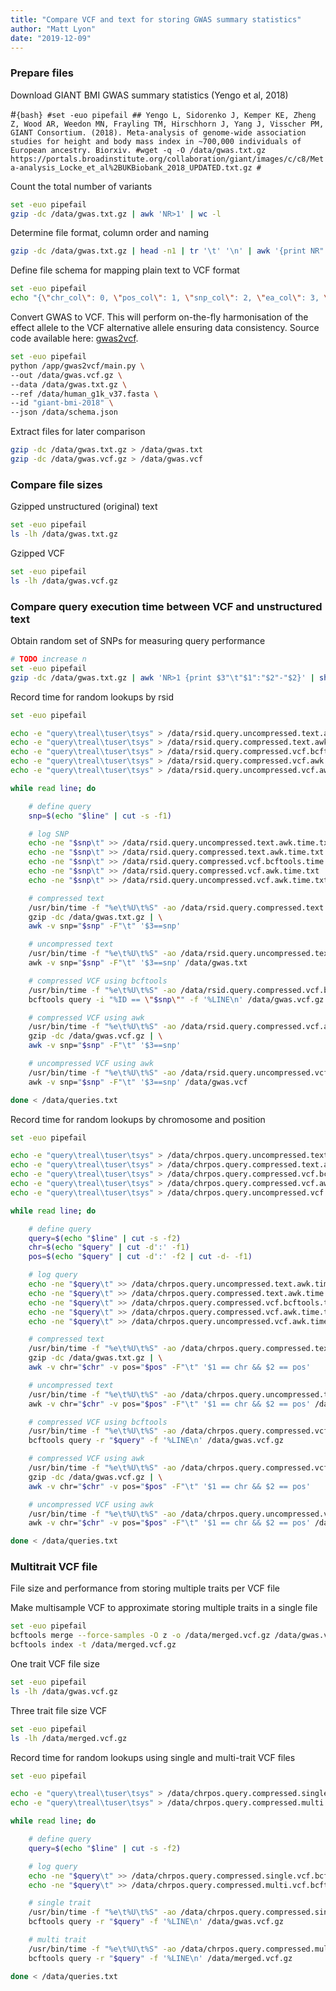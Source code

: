 ```yaml
---
title: "Compare VCF and text for storing GWAS summary statistics"
author: "Matt Lyon"
date: "2019-12-09"
---
```


### Prepare files

Download GIANT BMI GWAS summary statistics (Yengo et al, 2018)

#```{bash}
#set -euo pipefail
## Yengo L, Sidorenko J, Kemper KE, Zheng Z, Wood AR, Weedon MN, Frayling TM, Hirschhorn J, Yang J, Visscher PM, GIANT Consortium. (2018). Meta-analysis of genome-wide association studies for height and body mass index in ~700,000 individuals of European ancestry. Biorxiv.
#wget -q -O /data/gwas.txt.gz https://portals.broadinstitute.org/collaboration/giant/images/c/c8/Meta-analysis_Locke_et_al%2BUKBiobank_2018_UPDATED.txt.gz
#```

Count the total number of variants

```bash
set -euo pipefail
gzip -dc /data/gwas.txt.gz | awk 'NR>1' | wc -l
```

Determine file format, column order and naming

```bash
gzip -dc /data/gwas.txt.gz | head -n1 | tr '\t' '\n' | awk '{print NR" "$0}'
```

Define file schema for mapping plain text to VCF format

```bash
set -euo pipefail
echo "{\"chr_col\": 0, \"pos_col\": 1, \"snp_col\": 2, \"ea_col\": 3, \"oa_col\": 4, \"eaf_col\": 5, \"beta_col\": 6, \"se_col\": 7, \"pval_col\": 8, \"ncontrol_col\": 9, \"header\": true, \"build\": \"GRCh37\", \"delimiter\": \"\t\"}" > /data/schema.json
```

Convert GWAS to VCF. This will perform on-the-fly harmonisation of the effect allele to the VCF alternative allele ensuring data consistency. Source code available here: [gwas2vcf](https://github.com/MRCIEU/gwas2vcf).

```bash
set -euo pipefail
python /app/gwas2vcf/main.py \
--out /data/gwas.vcf.gz \
--data /data/gwas.txt.gz \
--ref /data/human_g1k_v37.fasta \
--id "giant-bmi-2018" \
--json /data/schema.json
```

Extract files for later comparison

```bash
gzip -dc /data/gwas.txt.gz > /data/gwas.txt
gzip -dc /data/gwas.vcf.gz > /data/gwas.vcf
```

### Compare file sizes

Gzipped unstructured (original) text

```bash
set -euo pipefail
ls -lh /data/gwas.txt.gz
```

Gzipped VCF

```bash
set -euo pipefail
ls -lh /data/gwas.vcf.gz
```

### Compare query execution time between VCF and unstructured text

Obtain random set of SNPs for measuring query performance

```bash
# TODO increase n
set -euo pipefail
gzip -dc /data/gwas.txt.gz | awk 'NR>1 {print $3"\t"$1":"$2"-"$2}' | shuf | head -n 5 > /data/queries.txt
```

Record time for random lookups by rsid

```bash
set -euo pipefail

echo -e "query\treal\tuser\tsys" > /data/rsid.query.uncompressed.text.awk.time.txt
echo -e "query\treal\tuser\tsys" > /data/rsid.query.compressed.text.awk.time.txt
echo -e "query\treal\tuser\tsys" > /data/rsid.query.compressed.vcf.bcftools.time.txt
echo -e "query\treal\tuser\tsys" > /data/rsid.query.compressed.vcf.awk.time.txt
echo -e "query\treal\tuser\tsys" > /data/rsid.query.uncompressed.vcf.awk.time.txt

while read line; do

    # define query
    snp=$(echo "$line" | cut -s -f1)

    # log SNP
    echo -ne "$snp\t" >> /data/rsid.query.uncompressed.text.awk.time.txt
    echo -ne "$snp\t" >> /data/rsid.query.compressed.text.awk.time.txt
    echo -ne "$snp\t" >> /data/rsid.query.compressed.vcf.bcftools.time.txt
    echo -ne "$snp\t" >> /data/rsid.query.compressed.vcf.awk.time.txt
    echo -ne "$snp\t" >> /data/rsid.query.uncompressed.vcf.awk.time.txt

    # compressed text
    /usr/bin/time -f "%e\t%U\t%S" -ao /data/rsid.query.compressed.text.awk.time.txt \
    gzip -dc /data/gwas.txt.gz | \
    awk -v snp="$snp" -F"\t" '$3==snp'

    # uncompressed text
    /usr/bin/time -f "%e\t%U\t%S" -ao /data/rsid.query.uncompressed.text.awk.time.txt \
    awk -v snp="$snp" -F"\t" '$3==snp' /data/gwas.txt

    # compressed VCF using bcftools
    /usr/bin/time -f "%e\t%U\t%S" -ao /data/rsid.query.compressed.vcf.bcftools.time.txt \
    bcftools query -i "%ID == \"$snp\"" -f '%LINE\n' /data/gwas.vcf.gz

    # compressed VCF using awk
    /usr/bin/time -f "%e\t%U\t%S" -ao /data/rsid.query.compressed.vcf.awk.time.txt \
    gzip -dc /data/gwas.vcf.gz | \
    awk -v snp="$snp" -F"\t" '$3==snp'

    # uncompressed VCF using awk
    /usr/bin/time -f "%e\t%U\t%S" -ao /data/rsid.query.uncompressed.vcf.awk.time.txt \
    awk -v snp="$snp" -F"\t" '$3==snp' /data/gwas.vcf

done < /data/queries.txt
```

Record time for random lookups by chromosome and position

```bash
set -euo pipefail

echo -e "query\treal\tuser\tsys" > /data/chrpos.query.uncompressed.text.awk.time.txt
echo -e "query\treal\tuser\tsys" > /data/chrpos.query.compressed.text.awk.time.txt
echo -e "query\treal\tuser\tsys" > /data/chrpos.query.compressed.vcf.bcftools.time.txt
echo -e "query\treal\tuser\tsys" > /data/chrpos.query.compressed.vcf.awk.time.txt
echo -e "query\treal\tuser\tsys" > /data/chrpos.query.uncompressed.vcf.awk.time.txt

while read line; do

    # define query
    query=$(echo "$line" | cut -s -f2)
    chr=$(echo "$query" | cut -d':' -f1)
    pos=$(echo "$query" | cut -d':' -f2 | cut -d- -f1)

    # log query
    echo -ne "$query\t" >> /data/chrpos.query.uncompressed.text.awk.time.txt
    echo -ne "$query\t" >> /data/chrpos.query.compressed.text.awk.time.txt
    echo -ne "$query\t" >> /data/chrpos.query.compressed.vcf.bcftools.time.txt
    echo -ne "$query\t" >> /data/chrpos.query.compressed.vcf.awk.time.txt
    echo -ne "$query\t" >> /data/chrpos.query.uncompressed.vcf.awk.time.txt

    # compressed text
    /usr/bin/time -f "%e\t%U\t%S" -ao /data/chrpos.query.compressed.text.awk.time.txt \
    gzip -dc /data/gwas.txt.gz | \
    awk -v chr="$chr" -v pos="$pos" -F"\t" '$1 == chr && $2 == pos'

    # uncompressed text
    /usr/bin/time -f "%e\t%U\t%S" -ao /data/chrpos.query.uncompressed.text.awk.time.txt \
    awk -v chr="$chr" -v pos="$pos" -F"\t" '$1 == chr && $2 == pos' /data/gwas.txt

    # compressed VCF using bcftools
    /usr/bin/time -f "%e\t%U\t%S" -ao /data/chrpos.query.compressed.vcf.bcftools.time.txt \
    bcftools query -r "$query" -f '%LINE\n' /data/gwas.vcf.gz

    # compressed VCF using awk
    /usr/bin/time -f "%e\t%U\t%S" -ao /data/chrpos.query.compressed.vcf.awk.time.txt \
    gzip -dc /data/gwas.vcf.gz | \
    awk -v chr="$chr" -v pos="$pos" -F"\t" '$1 == chr && $2 == pos'

    # uncompressed VCF using awk
    /usr/bin/time -f "%e\t%U\t%S" -ao /data/chrpos.query.uncompressed.vcf.awk.time.txt \
    awk -v chr="$chr" -v pos="$pos" -F"\t" '$1 == chr && $2 == pos' /data/gwas.vcf

done < /data/queries.txt
```

### Multitrait VCF file

File size and performance from storing multiple traits per VCF file

Make multisample VCF to approximate storing multiple traits in a single file

```bash
set -euo pipefail
bcftools merge --force-samples -O z -o /data/merged.vcf.gz /data/gwas.vcf.gz /data/gwas.vcf.gz /data/gwas.vcf.gz
bcftools index -t /data/merged.vcf.gz
```

One trait VCF file size

```bash
set -euo pipefail
ls -lh /data/gwas.vcf.gz
```

Three trait file size VCF

```bash
set -euo pipefail
ls -lh /data/merged.vcf.gz
```

Record time for random lookups using single and multi-trait VCF files

```bash
set -euo pipefail

echo -e "query\treal\tuser\tsys" > /data/chrpos.query.compressed.single.vcf.bcftools.time.txt
echo -e "query\treal\tuser\tsys" > /data/chrpos.query.compressed.multi.vcf.bcftools.time.txt

while read line; do

    # define query
    query=$(echo "$line" | cut -s -f2)

    # log query
    echo -ne "$query\t" >> /data/chrpos.query.compressed.single.vcf.bcftools.time.txt
    echo -ne "$query\t" >> /data/chrpos.query.compressed.multi.vcf.bcftools.time.txt

    # single trait
    /usr/bin/time -f "%e\t%U\t%S" -ao /data/chrpos.query.compressed.single.vcf.bcftools.time.txt \
    bcftools query -r "$query" -f '%LINE\n' /data/gwas.vcf.gz

    # multi trait
    /usr/bin/time -f "%e\t%U\t%S" -ao /data/chrpos.query.compressed.multi.vcf.bcftools.time.txt \
    bcftools query -r "$query" -f '%LINE\n' /data/merged.vcf.gz

done < /data/queries.txt
```